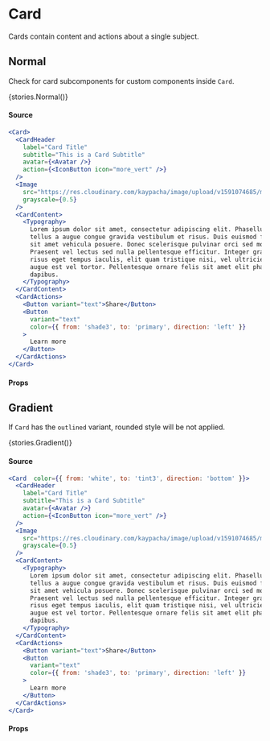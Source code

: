 
<Meta title="Surfaces|Card" />

# Card

<p style={{fontSize: '22px'}}>Cards contain content and actions about a single subject.</p>

## Normal

Check for card subcomponents for custom components inside `Card`.

<Preview>
  <Story name="Normal" argTypes={{
    children: {
      description: 'The content of the component.',
      table: {
        type: {
          summary: 'node',
        }
      },
      control: {
        type: null
      }
    },
    color: {
      description: 'The color of the component.',
      table: {
        type: {
          summary: `'primary'|'tint1'|'tint2'|'tint3'|'shade1'|'shade2'|'shade3'| +6`,
          detail: `'white'|'black'|'primary00'|'primary25'|'primary50'|'primary75'`
        },
        defaultValue: {
          summary: `'white'`
        }
      },
      control: {
        type: null
      }
    },
    disableElevation: {
      description: `If 'true', no elevation is used.`,
      table: {
        type: {
          summary: 'boolean'
        },
        defaultValue: {
          summary: false
        }
      },
      control: {
        type: null
      }
    },
    disableRounded: {
      description: `If 'true', no rounded style is used.`,
      table: {
        type: {
          summary: 'boolean'
        },
        defaultValue: {
          summary: false
        }
      },
      control: {
        type: null
      }
    },
    variant: {
      description: `The variant to use.`,
      table: {
        type: {
          summary: `'contained' | 'outlined'`
        },
        defaultValue: {
          summary: `'contained'`
        }
      },
      control: {
        type: null
      }
    }
}}>{stories.Normal()}</Story>
</Preview>

#### Source 

```jsx
<Card>
  <CardHeader
    label="Card Title"
    subtitle="This is a Card Subtitle"
    avatar={<Avatar />}
    action={<IconButton icon="more_vert" />}
  />
  <Image 
    src="https://res.cloudinary.com/kaypacha/image/upload/v1591074685/monochromatic/stories/avatar.jpg"
    grayscale={0.5} 
  />
  <CardContent>
    <Typography>
      Lorem ipsum dolor sit amet, consectetur adipiscing elit. Phasellus at
      tellus a augue congue gravida vestibulum et risus. Duis euismod felis
      sit amet vehicula posuere. Donec scelerisque pulvinar orci sed mollis.
      Praesent vel lectus sed nulla pellentesque efficitur. Integer gravida,
      risus eget tempus iaculis, elit quam tristique nisi, vel ultricies
      augue est vel tortor. Pellentesque ornare felis sit amet elit pharetra
      dapibus.
    </Typography>
  </CardContent>
  <CardActions>
    <Button variant="text">Share</Button>
    <Button
      variant="text"
      color={{ from: 'shade3', to: 'primary', direction: 'left' }}
    >
      Learn more
    </Button>
  </CardActions>
</Card>
```

#### Props

<Props story="Normal" />

## Gradient

If `Card` has the `outlined` variant, rounded style will be not applied. 

<Preview>
  <Story name="Gradient" argTypes={{
    children: {
      description: 'The content of the component.',
      table: {
        type: {
          summary: 'node',
        }
      },
      control: {
        type: null
      }
    },
    color: {
      description: `The color of the component.`,
      table: {
        type: {
          summary: `{ from: 'color', to: 'color', direction: 'direction' }`,
          detail: `direction: 'right'|'left'|'top'|'bottom'|'right top'|'right bottom'|'left top'|'left bottom'`,
        }
      },
      control: {
        type: null
      }
    },
    disableElevation: {
      description: `If 'true', no elevation is used.`,
      table: {
        type: {
          summary: 'boolean'
        },
        defaultValue: {
          summary: false
        }
      },
      control: {
        type: null
      }
    },
    disableRounded: {
      description: `If 'true', no rounded style is used.`,
      table: {
        type: {
          summary: 'boolean'
        },
        defaultValue: {
          summary: false
        }
      },
      control: {
        type: null
      }
    },
    variant: {
      description: `The variant to use.`,
      table: {
        type: {
          summary: `'contained' | 'outlined'`
        },
        defaultValue: {
          summary: `'contained'`
        }
      },
      control: {
        type: null
      }
    }
}}>{stories.Gradient()}</Story>
</Preview>

#### Source

```jsx
<Card  color={{ from: 'white', to: 'tint3', direction: 'bottom' }}>
  <CardHeader
    label="Card Title"
    subtitle="This is a Card Subtitle"
    avatar={<Avatar />}
    action={<IconButton icon="more_vert" />}
  />
  <Image 
    src="https://res.cloudinary.com/kaypacha/image/upload/v1591074685/monochromatic/stories/avatar.jpg"
    grayscale={0.5} 
  />
  <CardContent>
    <Typography>
      Lorem ipsum dolor sit amet, consectetur adipiscing elit. Phasellus at
      tellus a augue congue gravida vestibulum et risus. Duis euismod felis
      sit amet vehicula posuere. Donec scelerisque pulvinar orci sed mollis.
      Praesent vel lectus sed nulla pellentesque efficitur. Integer gravida,
      risus eget tempus iaculis, elit quam tristique nisi, vel ultricies
      augue est vel tortor. Pellentesque ornare felis sit amet elit pharetra
      dapibus.
    </Typography>
  </CardContent>
  <CardActions>
    <Button variant="text">Share</Button>
    <Button
      variant="text"
      color={{ from: 'shade3', to: 'primary', direction: 'left' }}
    >
      Learn more
    </Button>
  </CardActions>
</Card>
```

#### Props

<Props story="Gradient"/>
